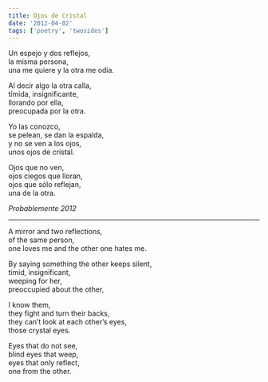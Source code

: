 ```yaml
---
title: Ojos de Cristal
date: '2012-04-02'
tags: ['poetry', 'twosides']
---
```


<div className="italic">
Un espejo y dos reflejos, <br/>
la misma persona,<br/>
una me quiere y la otra me odia.<br/>

Al decir algo la otra calla,<br/>
tímida, insignificante,<br/>
llorando por ella,<br/>
preocupada por la otra.<br/>

Yo las conozco,<br/>
se pelean, se dan la espalda,<br/>
y no se ven a los ojos,<br/>
unos ojos de cristal.<br/>

Ojos que no ven,<br/>
ojos ciegos que lloran,<br/>
ojos que sólo reflejan,<br/>
una de la otra.<br/>
</div>

*Probablemente 2012*

***

<div className="italic">
A mirror and two reflections,<br/>
of the same person,<br/>
one loves me and the other one hates me.<br/>

By saying something the other keeps silent,<br/>
timid, insignificant,<br/>
weeping for her,<br/>
preoccupied about the other,<br/>

I know them,<br/>
they fight and turn their backs,<br/>
they can’t look at each other’s eyes,<br/>
those crystal eyes.<br/>

Eyes that do not see,<br/>
blind eyes that weep,<br/>
eyes that only reflect,<br/>
one from the other.<br/>
</div>